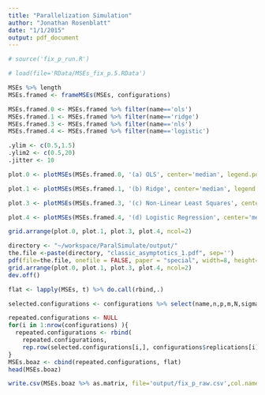 ```yaml
---
title: "Parallelization Simulation"
author: "Jonathan Rosenblatt"
date: "1/1/2015"
output: pdf_document
---
```


```r
# source('fix_p_run.R')
```

```r
# load(file='RData/MSEs_fix_p.5.RData') 

MSEs %>% length
MSEs.framed <- frameMSEs(MSEs, configurations)

MSEs.framed.0 <- MSEs.framed %>% filter(name=='ols')
MSEs.framed.1 <- MSEs.framed %>% filter(name=='ridge')
MSEs.framed.3 <- MSEs.framed %>% filter(name=='nls')
MSEs.framed.4 <- MSEs.framed %>% filter(name=='logistic')
```


```r
.ylim <- c(0.5,1.5)
.ylim2 <- c(0.5,20)
.jitter <- 10

plot.0 <- plotMSEs(MSEs.framed.0, '(a) OLS', center='median', legend.position='none', y.lim=.ylim, jitter=.jitter)

plot.1 <- plotMSEs(MSEs.framed.1, '(b) Ridge', center='median', legend.position='none', y.lim=.ylim, jitter=.jitter)

plot.3 <- plotMSEs(MSEs.framed.3, '(c) Non-Linear Least Squares', center='median', legend.position='none', jitter=.jitter, y.lim=.ylim2)

plot.4 <- plotMSEs(MSEs.framed.4, '(d) Logistic Regression', center='median', legend.position='right', jitter=.jitter, y.lim=.ylim2)

grid.arrange(plot.0, plot.1, plot.3, plot.4, ncol=2)
```


```r
directory <- "~/workspace/ParalSimulate/output/"
the.file <-paste(directory, "classic_asymptotics_1.pdf", sep='')
pdf(file=the.file, onefile = FALSE, paper = "special", width=8, height=8)
grid.arrange(plot.0, plot.1, plot.3, plot.4, ncol=2)
dev.off()
```

```r
flat <- lapply(MSEs, t) %>% do.call(rbind,.)

selected.configurations <- configurations %>% select(name,n,p,m,N,sigma)

repeated.configurations <- NULL
for(i in 1:nrow(configurations) ){
  repeated.configurations <- rbind(
    repeated.configurations, 
    rep.row(selected.configurations[i,], configurations$replications[i]))
}
MSEs.boaz <- cbind(repeated.configurations, flat) 
head(MSEs.boaz)

write.csv(MSEs.boaz %>% as.matrix, file='output/fix_p_raw.csv',col.names=TRUE)
```

